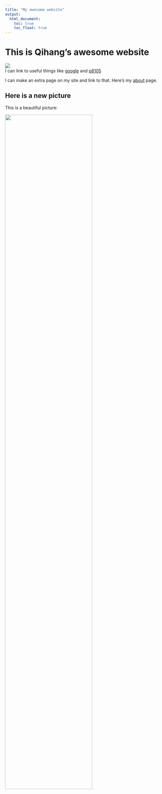 ```yaml
---
title: "My awesome website"
output: 
  html_document:
    toc: true
    toc_float: true
---
```


# This is Qihang's awesome website

![](https://media.giphy.com/media/drXGoW1iudhKw/giphy.gif)  
I can link to useful things like [google](https://www.google.com/) and [p8105](https://www.p8105.com/index.html)


I can make an extra page on my site and link to that. Here's my [about](about.html) page.


## Here is a new picture

This is a beautiful picture:

<img src="images/lachlan-dempsey-2TSCkBegyf0.jpg" style="width:75%">
